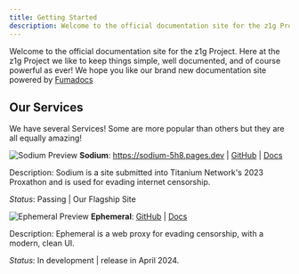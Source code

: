 ```yaml
---
title: Getting Started
description: Welcome to the official documentation site for the z1g Project.
---
```


Welcome to the official documentation site for the z1g Project. Here at the z1g Project we like to keep things simple, well documented, and of course powerful as ever!
We hope you like our brand new documentation site powered by [Fumadocs](https://fumadocs.vercel.app)

## Our Services

We have several Services! Some are more popular than others but they are all equally amazing!

![Sodium Preview](/img/sodium-prev-v2.png "Sodium")
**Sodium**: https://sodium-5h8.pages.dev | [GitHub](https://github.com/z1g-project/sodium) | [Docs](/docs/services/sodium)

Description: Sodium is a site submitted into Titanium Network's 2023 Proxathon and is used for evading internet censorship.

_Status_: Passing | Our Flagship Site

![Ephemeral Preview](/img/ephemeral.png "ephemeral")
**Ephemeral**: [GitHub](https://github.com/z1g-project/ephemeral) | [Docs](/docs/services/ephemeral)

Description: Ephemeral is a web proxy for evading censorship, with a modern, clean UI.

_Status_: In development | release in April 2024.
